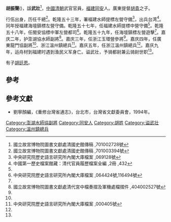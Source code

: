 {{Infobox Hokkien name
| title                =胡振聲
| hanji                =胡振聲
| poj                  =Ô͘ Chín-seng
| hanlo                =
| tl                   =Ôo Tsín-sing
| bp                   =
| hokkienipa           =
|
| hanjiposthumous      =武壯
| pojposthumous        =Bú-chòng
| hanloposthumous      =
| tlposthumous         =Bú-tsòng
| bpposthumous         =
| hokkienipaposthumous =
}}
'''胡振聲'''({{bd|1746年||1804年}})，諡'''武壯'''<ref name="#1">國立故宮博物院圖書文獻處清國史館傳稿 ,701002728號</ref>，[[中國|中國]][[清朝|清朝]]武官官員，[[福建|福建]][[同安|同安]]人。廣東提督[[胡貴|胡貴]]之子。

行伍出身，历任千總<ref name="#2">國立故宮博物院圖書文獻處清國史館傳稿 ,701003394號</ref>。乾隆五十三年，署福建水師提標左營守備<ref>中央研究院歷史語言研究所內閣大庫檔案 ,069128號</ref>，出兵台湾<ref>中國第一歷史檔案館藏：清代官員履歷檔案全編 ,2冊 ,432</ref>。同年授福建海壇鎮標左營守備。乾隆五十七年，任福建水師提標中營守備<ref name="#2"/>。乾隆五十八年，任閩安協標中軍左營都司<ref>中央研究院歷史語言研究所內閣大庫檔案 ,064424號,116494號</ref>。乾隆五十九年，任海壇鎮標左營遊擊<ref name="#1"/>。嘉庆二年，护澎湖協水師副將<ref>國立故宮博物院圖書文獻處清代宮中檔奏摺及軍機處檔摺件 ,404002527號</ref>。嘉庆三年，任浙江玉環營參將<ref name="#1"/>。嘉庆四年，任廣東龍門協副將<ref name="#1"/>、浙江溫州鎮總兵<ref>中央研究院歷史語言研究所內閣大庫檔案 ,000405號</ref>。嘉庆五年，任浙江溫州鎮總兵<ref name="#1"/>。嘉庆九年，运舟材到福建时遇到渔民义军身亡。谥武壮，予骑都尉兼云骑尉世职<ref name="#1"/>。

有子[[胡廷恩|胡廷恩]]。

==參考==
{{reflist|2}}

==參考文獻==
*劉寧顏編，《重修台灣省通志》，台北市，台灣省文獻委員會，1994年。
{{start box}}
{{s-off}}
{{s-before|[[李長庚_(清朝)|李長庚]]}}
{{s-title|[[澎湖水師協|澎湖水師協]][[副將|副將]]|1797年上任}}
{{s-after|[[陳光昭|陳光昭]]}}
{{end box}}

[[Category:澎湖水師協副將|Category:澎湖水師協副將]]
[[Category:同安人|Category:同安人]]
[[Category:胡姓|Category:胡姓]]
[[Category:谥武壮|Category:谥武壮]]
[[Category:溫州鎮總兵|Category:溫州鎮總兵]]